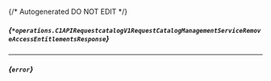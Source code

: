 {/* Autogenerated DO NOT EDIT  */}

##### *{`*operations.C1APIRequestcatalogV1RequestCatalogManagementServiceRemoveAccessEntitlementsResponse`}*

<Collapsible defaultOpen openLabel={Labels.showProperties} closeLabel={Labels.hideProperties}>
  <C1APIRequestcatalogV1RequestCatalogManagementServiceRemoveAccessEntitlementsResponse />
</Collapsible>


---
##### *{`error`}*



